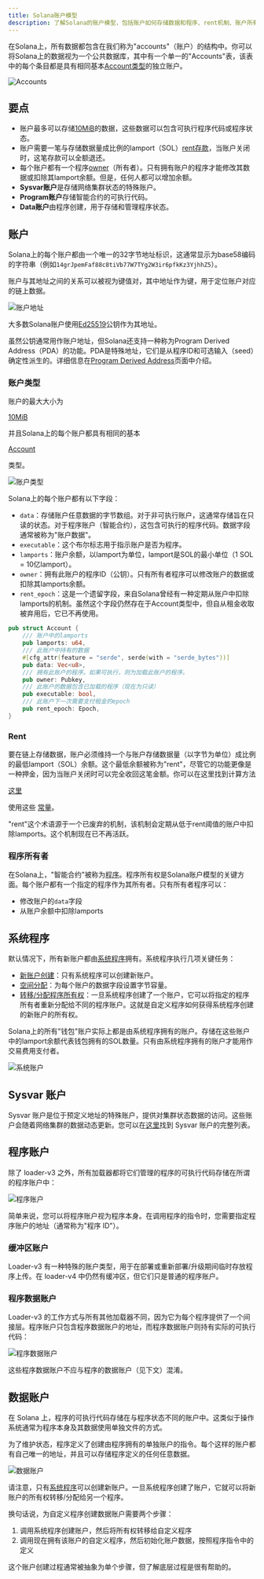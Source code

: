 ```yaml
---
title: Solana账户模型
description: 了解Solana的账户模型，包括账户如何存储数据和程序、rent机制、账户所有权以及程序与数据账户之间的关系。理解Solana键值存储系统的核心概念。
---
```


在Solana上，所有数据都包含在我们称为"accounts"（账户）的结构中。你可以将Solana上的数据视为一个公共数据库，其中有一个单一的"Accounts"表，该表中的每个条目都是具有相同基本[Account类型](https://github.com/anza-xyz/agave/blob/v2.1.13/sdk/account/src/lib.rs#L48-L60)的独立账户。

![Accounts](/assets/docs/core/accounts/accounts.png)

## 要点

- 账户最多可以存储[10MiB](https://github.com/anza-xyz/agave/blob/v2.1.13/sdk/program/src/system_instruction.rs#L85)的数据，这些数据可以包含可执行程序代码或程序状态。
- 账户需要一笔与存储数据量成比例的lamport（SOL）[rent存款](https://github.com/anza-xyz/agave/blob/v2.1.13/sdk/rent/src/lib.rs#L93-L97)，当账户关闭时，这笔存款可以全额退还。
- 每个账户都有一个程序[owner](https://github.com/anza-xyz/agave/blob/v2.1.13/sdk/account/src/lib.rs#L55)（所有者）。只有拥有账户的程序才能修改其数据或扣除其lamport余额。但是，任何人都可以增加余额。
- **Sysvar账户**是存储网络集群状态的特殊账户。
- **Program账户**存储智能合约的可执行代码。
- **Data账户**由程序创建，用于存储和管理程序状态。

## 账户

Solana上的每个账户都由一个唯一的32字节地址标识，这通常显示为base58编码的字符串（例如`14grJpemFaf88c8tiVb77W7TYg2W3ir6pfkKz3YjhhZ5`）。

账户与其地址之间的关系可以被视为键值对，其中地址作为键，用于定位账户对应的链上数据。

![账户地址](/assets/docs/core/accounts/account-address.svg)

大多数Solana账户使用[Ed25519](https://ed25519.cr.yp.to/)公钥作为其地址。

虽然公钥通常用作账户地址，但Solana还支持一种称为Program Derived
Address（PDA）的功能。PDA是特殊地址，它们是从程序ID和可选输入（seed）确定性派生的。详细信息在[Program Derived Address](/docs/core/pda)页面中介绍。

### 账户类型

账户的最大大小为

[10MiB](https://github.com/anza-xyz/agave/blob/v2.1.13/sdk/program/src/system_instruction.rs#L85)

并且Solana上的每个账户都具有相同的基本

[Account](https://github.com/anza-xyz/agave/blob/v2.1.13/sdk/account/src/lib.rs#L48-L60)

类型。

![账户类型](/assets/docs/core/accounts/account-type.svg)

Solana上的每个账户都有以下字段：

- `data`：存储账户任意数据的字节数组。对于非可执行账户，这通常存储旨在只读的状态。对于程序账户（智能合约），这包含可执行的程序代码。数据字段通常被称为"账户数据"。
- `executable`：这个布尔标志用于指示账户是否为程序。
- `lamports`：账户余额，以lamport为单位，lamport是SOL的最小单位（1 SOL =
  10亿lamport）。
- `owner`：拥有此账户的程序ID（公钥）。只有所有者程序可以修改账户的数据或扣除其lamports余额。
- `rent_epoch`：这是一个遗留字段，来自Solana曾经有一种定期从账户中扣除lamports的机制。虽然这个字段仍然存在于Account类型中，但自从租金收取被弃用后，它已不再使用。

```rust title="基本账户类型"
pub struct Account {
    /// 账户中的lamports
    pub lamports: u64,
    /// 此账户中持有的数据
    #[cfg_attr(feature = "serde", serde(with = "serde_bytes"))]
    pub data: Vec<u8>,
    /// 拥有此账户的程序。如果可执行，则为加载此账户的程序。
    pub owner: Pubkey,
    /// 此账户的数据包含已加载的程序（现在为只读）
    pub executable: bool,
    /// 此账户下一次需要支付租金的epoch
    pub rent_epoch: Epoch,
}
```

### Rent

要在链上存储数据，账户必须维持一个与账户存储数据量（以字节为单位）成比例的最低lamport（SOL）余额。这个最低余额被称为"rent"，尽管它的功能更像是一种押金，因为当账户关闭时可以完全收回这笔金额。你可以在这里找到计算方法

[这里](https://github.com/anza-xyz/agave/blob/v2.1.13/sdk/rent/src/lib.rs#L93-L97)

使用这些
[常量](https://github.com/anza-xyz/agave/blob/v2.1.13/sdk/rent/src/lib.rs#L47-L70)。

"rent"这个术语源于一个已废弃的机制，该机制会定期从低于rent阈值的账户中扣除lamports。这个机制现在已不再活跃。

### 程序所有者

在Solana上，"智能合约"被称为[程序](/docs/core/programs)。程序所有权是Solana账户模型的关键方面。每个账户都有一个指定的程序作为其所有者。只有所有者程序可以：

- 修改账户的`data`字段
- 从账户余额中扣除lamports

## 系统程序

默认情况下，所有新账户都由[系统程序](https://github.com/anza-xyz/agave/tree/v2.1.13/programs/system/src)拥有。系统程序执行几项关键任务：

- [新账户创建](https://github.com/anza-xyz/agave/blob/v2.1.13/programs/system/src/system_processor.rs#L146)：只有系统程序可以创建新账户。
- [空间分配](https://github.com/anza-xyz/agave/blob/v2.1.13/programs/system/src/system_processor.rs#L71)：为每个账户的数据字段设置字节容量。
- [转移/分配程序所有权](https://github.com/anza-xyz/agave/blob/v2.1.13/programs/system/src/system_processor.rs#L113)：一旦系统程序创建了一个账户，它可以将指定的程序所有者重新分配给不同的程序账户。这就是自定义程序如何获得系统程序创建的新账户的所有权。

Solana上的所有"钱包"账户实际上都是由系统程序拥有的账户。存储在这些账户中的lamport余额代表钱包拥有的SOL数量。只有由系统程序拥有的账户才能用作交易费用支付者。

![系统账户](/assets/docs/core/accounts/system-account.svg)

## Sysvar 账户

Sysvar 账户是位于预定义地址的特殊账户，提供对集群状态数据的访问。这些账户会随着网络集群的数据动态更新。您可以在[这里](https://docs.anza.xyz/runtime/sysvars)找到 Sysvar 账户的完整列表。

## 程序账户

除了 loader-v3 之外，所有加载器都将它们管理的程序的可执行代码存储在所谓的程序账户中：

![程序账户](/assets/docs/core/accounts/program-account-simple.svg)

简单来说，您可以将程序账户视为程序本身。在调用程序的指令时，您需要指定程序账户的地址（通常称为"程序 ID"）。

### 缓冲区账户

Loader-v3 有一种特殊的账户类型，用于在部署或重新部署/升级期间临时存放程序上传。在 loader-v4 中仍然有缓冲区，但它们只是普通的程序账户。

### 程序数据账户

Loader-v3 的工作方式与所有其他加载器不同，因为它为每个程序提供了一个间接层。程序账户只包含程序数据账户的地址，而程序数据账户则持有实际的可执行代码：

![程序数据账户](/assets/docs/core/accounts/program-account-expanded.svg)

这些程序数据账户不应与程序的数据账户（见下文）混淆。

## 数据账户

在 Solana 上，程序的可执行代码存储在与程序状态不同的账户中。这类似于操作系统通常为程序本身及其数据使用单独文件的方式。

为了维护状态，程序定义了创建由程序拥有的单独账户的指令。每个这样的账户都有自己唯一的地址，并且可以存储程序定义的任何任意数据。

![数据账户](/assets/docs/core/accounts/data-account.svg)

请注意，只有[系统程序](/docs/core/accounts#system-program)可以创建新账户。一旦系统程序创建了账户，它就可以将新账户的所有权转移/分配给另一个程序。

换句话说，为自定义程序创建数据账户需要两个步骤：

1. 调用系统程序创建账户，然后将所有权转移给自定义程序
2. 调用现在拥有该账户的自定义程序，然后初始化账户数据，按照程序指令中的定义

这个账户创建过程通常被抽象为单个步骤，但了解底层过程是很有帮助的。
